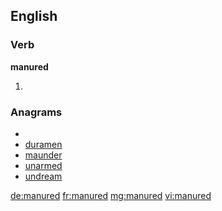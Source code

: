 ==English==

===Verb===
'''manured'''

# {{past of|manure}}

===Anagrams===
* {{alphagram|ademnru}}
* [[duramen#English|duramen]]
* [[maunder#English|maunder]]
* [[unarmed#English|unarmed]]
* [[undream#English|undream]]

[[de:manured]]
[[fr:manured]]
[[mg:manured]]
[[vi:manured]]